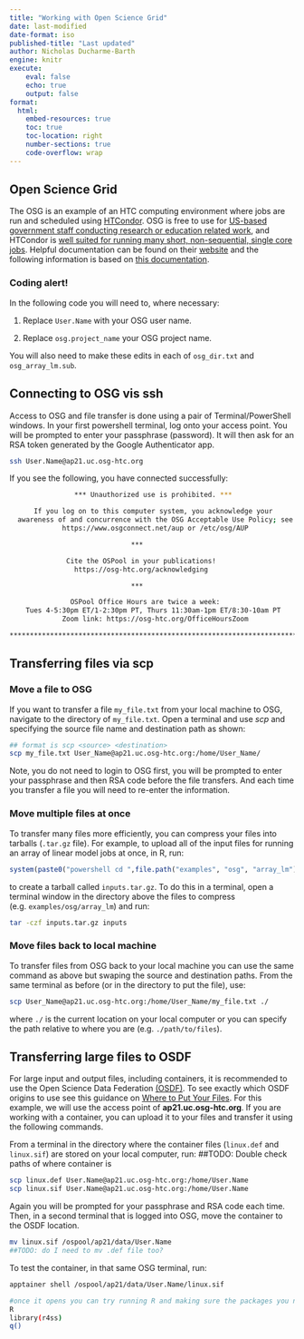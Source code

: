 ```yaml
---
title: "Working with Open Science Grid"
date: last-modified
date-format: iso
published-title: "Last updated"
author: Nicholas Ducharme-Barth
engine: knitr
execute:
    eval: false
    echo: true
    output: false
format:
  html:
    embed-resources: true
    toc: true
    toc-location: right
    number-sections: true
    code-overflow: wrap
---
```



## Open Science Grid

The OSG is an example of an HTC computing environment where jobs are run and scheduled using [HTCondor](https://htcondor.org/htcondor/overview/). OSG is free to use for [US-based government staff conducting research or education related work](https://github.com/opensciencegrid/osgconnect-portal-markdowns/blob/master/signup_content/signup_modal.md), and HTCondor is [well suited for running many short, non-sequential, single core jobs](https://portal.osg-htc.org/documentation/overview/account_setup/is-it-for-you/). Helpful documentation can be found on their [website](https://portal.osg-htc.org/documentation/) and the following information is based on [this documentation](https://portal.osg-htc.org/documentation/htc_workloads/managing_data/scp/).  

::: {.callout-important}
### Coding alert!
In the following code you will need to, where necessary:

1. Replace `User.Name` with your OSG user name.

2. Replace `osg.project_name` your OSG project name.

You will also need to make these edits in each of `osg_dir.txt` and `osg_array_lm.sub`.
:::

## Connecting to OSG vis ssh
Access to OSG and file transfer is done using a pair of Terminal/PowerShell windows. In your first powershell terminal, log onto your access point. You will be prompted to enter your passphrase (password). It will then ask for an RSA token generated by the Google Authenticator app. 

```bash
ssh User.Name@ap21.uc.osg-htc.org
```

If you see the following, you have connected successfully: 

```bash

                *** Unauthorized use is prohibited. ***

      If you log on to this computer system, you acknowledge your
  awareness of and concurrence with the OSG Acceptable Use Policy; see
             https://www.osgconnect.net/aup or /etc/osg/AUP

                              ***

              Cite the OSPool in your publications!
                https://osg-htc.org/acknowledging

                              ***

               OSPool Office Hours are twice a week:
    Tues 4-5:30pm ET/1-2:30pm PT, Thurs 11:30am-1pm ET/8:30-10am PT
             Zoom link: https://osg-htc.org/OfficeHoursZoom

***********************************************************************

```

## Transferring files via scp 

### Move a file to OSG 

If you want to transfer a file `my_file.txt` from your local machine to OSG, navigate to the directory of `my_file.txt`. Open a terminal and use *scp* and specifying the source file name and destination path as shown: 

```bash

## format is scp <source> <destination> 
scp my_file.txt User_Name@ap21.uc.osg-htc.org:/home/User_Name/
```

Note, you do not need to login to OSG first, you will be prompted to enter your passphrase and then RSA code before the file transfers. And each time you transfer a file you will need to re-enter the information. 

### Move multiple files at once  

To transfer many files more efficiently, you can compress your files into tarballs (`.tar.gz` file). For example, to upload all of the input files for running an array of linear model jobs at once, in R, run: 

```r
system(paste0("powershell cd ",file.path("examples", "osg", "array_lm"),";tar -czf inputs.tar.gz inputs"))
```
to create a tarball called `inputs.tar.gz`. To do this in a terminal, open a terminal window in the directory above the files to compress (e.g. `examples/osg/array_lm`) and run:  
```bash
tar -czf inputs.tar.gz inputs
```

### Move files back to local machine  

To transfer files from OSG back to your local machine you can use the same command as above but swaping the source and destination paths. From the same terminal as before (or in the directory to put the file), use: 

```bash

scp User_Name@ap21.uc.osg-htc.org:/home/User_Name/my_file.txt ./
```
where `./` is the current location on your local computer or you can specify the path relative to where you are (e.g. `./path/to/files`). 

## Transferring large files to OSDF 

For large input and output files, including containers, it is recommended to use the Open Science Data Federation [(OSDF)](https://osg-htc.org/services/osdf.html). To see exactly which OSDF origins to use see this guidance on [Where to Put Your Files](https://portal.osg-htc.org/documentation/htc_workloads/managing_data/osdf/#where-to-put-your-files). For this example, we will use the access point of **ap21.uc.osg-htc.org**. If you are working with a container, you can upload it to your files and transfer it using the following commands.

From a terminal in the directory where the container files (`linux.def` and `linux.sif`) are stored on your local computer, run:  ##TODO: Double check paths of where container is 
```bash
scp linux.def User.Name@ap21.uc.osg-htc.org:/home/User.Name
scp linux.sif User.Name@ap21.uc.osg-htc.org:/home/User.Name
```

Again you will be prompted for your passphrase and RSA code each time. 
Then, in a second terminal that is logged into OSG, move the container to the OSDF location. 

```bash
mv linux.sif /ospool/ap21/data/User.Name
##TODO: do I need to mv .def file too? 
```

To test the container, in that same OSG terminal, run: 
```bash

apptainer shell /ospool/ap21/data/User.Name/linux.sif

#once it opens you can try running R and making sure the packages you need are there
R
library(r4ss)
q()
```

